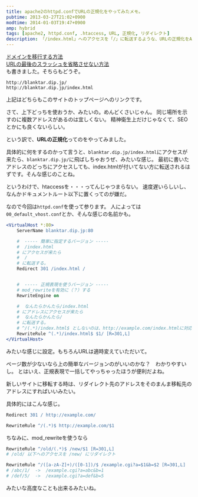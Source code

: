 ```yaml
---
title: apache2のhttpd.confでURLの正規化をやってみたメモ。
pubtime: 2013-03-27T21:02+0900
modtime: 2014-01-03T19:47+0900
amp: hybrid
tags: [apache2, httpd.conf, .htaccess, URL, 正規化, リダイレクト]
description: 「/index.html」へのアクセスを「/」に転送するような、URLの正規化をApache2で行なう方法です。
---
```


<PS date="2014-01-03T19:47+0900">

[ドメインを移行する方法](/blog/2013/12/apache-domain-change)<br />
[URLの最後のスラッシュを省略させない方法](/blog/2014/01/apache-path-last-slash)<br />
も書きました。そちらもどうぞ。

</PS>

`http://blanktar.dip.jp/`<br />
`http://blanktar.dip.jp/index.html`

上記はどちらもこのサイトのトップページへのリンクです。

さて、上下どっちを使おうか、みたいの。めんどくさいじゃん。
同じ場所を示すのに複数アドレスがあるのは宜しくない。
精神衛生上だけじゃなくて、SEOとかにも良くないらしい。

という訳で、**URLの正規化**ってのをやってみました。

具体的に何をするのかって言うと、`blanktar.dip.jp/index.html`にアクセスが来たら、`blanktar.dip.jp/`に飛ばしちゃおうぜ、みたいな感じ。
最初に書いたアドレスのどっちにアクセスしても、index.htmlが付いてない方に転送されるはずです。そんな感じのことね。

というわけで、htaccessを・・・ってんじゃつまらない。
速度遅いらしいし、なんかドキュメントルート以下に置くってのが嫌だ。

なので今回は`httpd.conf`を使って参ります。
人によっては`00_default_vhost.conf`とか、そんな感じの名前かも。

``` apache
<VirtualHost *:80>
    ServerName blanktar.dip.jp:80

    #  ----- 簡単に指定するバージョン -----
    #  /index.html
    # にアクセスが来たら
    #  /
    # に転送する。
    Redirect 301 /index.html /


    #  ----- 正規表現を使うバージョン -----
    # mod_rewriteを有効に（？）する
    RewriteEngine on

    #  なんたらかんたら/index.html
    # にアドレスにアクセスが来たら
    #  なんたらかんたら/
    # に転送する。
    # ^/(.*)/index.html$ としないのは、http://example.com/index.htmlに対応するため。
    RewriteRule ^(.*)/index.html$ $1/ [R=301,L]
</VirtualHost>
```
みたいな感じに設定。もちろんURLは適時変えていただいて。

ページ数が少ないなら上の簡単なバージョンのがいいのかな？　わかりやすいし。
とはいえ、正規表現で一括してやっちゃったほうが便利だよね。

新しいサイトに移転する時は、リダイレクト先のアドレスをそのまんま移転先のアドレスにすればいいみたい。

具体的にはこんな感じ。
``` apache
Redirect 301 / http://example.com/

RewriteRule ^/(.*)$ http://example.com/$1
```

ちなみに、mod_rewriteを使うなら
``` apache
RewriteRule ^/old/(.*)$ /new/$1 [R=301,L]
# /old/ 以下へのアクセスを /new/ にリダイレクト

RewriteRule ^/([a-zA-Z]+)/([0-1])/$ /example.cgi?a=$1&b=$2 [R=301,L]
# /abc/1/  ->  /example.cgi?a=abc&b=1
# /def/5/  ->  /example.cgi?a=def&b=5
```
みたいな高度なことも出来るみたいね。

